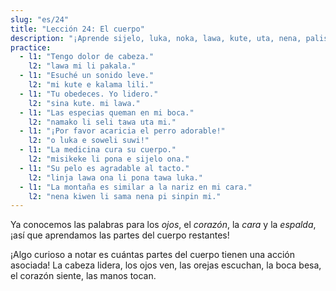 ```yaml
---
slug: "es/24"
title: "Lección 24: El cuerpo"
description: "¡Aprende sijelo, luka, noka, lawa, kute, uta, nena, palisa, linja!"
practice:
  - l1: "Tengo dolor de cabeza."
    l2: "lawa mi li pakala."
  - l1: "Esuché un sonido leve."
    l2: "mi kute e kalama lili."
  - l1: "Tu obedeces. Yo lidero."
    l2: "sina kute. mi lawa."
  - l1: "Las especias queman en mi boca."
    l2: "namako li seli tawa uta mi."
  - l1: "¡Por favor acaricia el perro adorable!"
    l2: "o luka e soweli suwi!"
  - l1: "La medicina cura su cuerpo."
    l2: "misikeke li pona e sijelo ona."
  - l1: "Su pelo es agradable al tacto."
    l2: "linja lawa ona li pona tawa luka."
  - l1: "La montaña es similar a la nariz en mi cara."
    l2: "nena kiwen li sama nena pi sinpin mi."
---
```



Ya conocemos las palabras para los *ojos*, el *corazón*, la *cara* y la *espalda*, ¡así que aprendamos las partes del cuerpo restantes!

<List>
  <Word sl="lawa" m="cabeza; liderar" />
  <Word sl="kute" m="oreja; escuchar" />
  <Word sl="nena" m="bulto, como una nariz, colina, pecho" />
  <Word sl="uta" m="boca, labios; besar, morder" />
  <Word sl="sijelo" m="cuerpo" />
  <Word sl="luka" m="mano, brazo; tocar" />
  <Word sl="noka" m="pie, pierna" />
  <Word sl="palisa" m="cosa larga y dura, como una rama, caña, bastón" />
  <Word sl="linja" m="cosa larga y flexible, como una cuerda" />
</List>

¡Algo curioso a notar es cuántas partes del cuerpo tienen una acción asociada! La cabeza lidera, los ojos ven, las orejas escuchan, la boca besa, el corazón siente, las manos tocan.

<List>
    <Sentence sl="mi wile suli e linja lawa mi." m="Quiero crecerme el pelo." />
  <Sentence sl="jan lawa mi li kute e toki ike mi." m="Mi jefe me oyó hablando indebidamente." />
  <Sentence sl="ilo lukin li pana e sitelen ante." m="El espejo da una imagen invertida." />
  <Sentence sl="sijelo mi li wile e lape." m="Mi cuerpo necesita descanso" />
  <Sentence sl="palisa luka mi li suli. palisa noka mi li lili." m="Mis dedos de las manos son más largos que mis dedos de los pies." />
</List>

<Practice exercises={frontmatter.practice} client:load />
